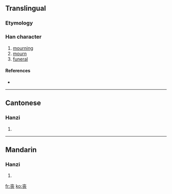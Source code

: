 {{also|喪}}<!-- may be replaced by zh-forms -->
==Translingual==

===Etymology===
{{Han simp|喪}}

===Han character===
{{Han char|rn=1|rad=一|as=07|sn=8|four=|canj=土金女 (GCV)}}

# [[mourning]]
# [[mourn]]
# [[funeral]]

====References====
* {{Han ref|kx=0078.171|hdz=10022.010|uh=4E27|ud=20007}}

----

==Cantonese==

===Hanzi===
{{yue-hanzi|jyut=|y=song1, song3}}

# {{defn|Cantonese}}

----

==Mandarin==

===Hanzi===
{{cmn-hanzi|tra=喪|pin=[[sāng]] ([[sang1]]), [[sàng]] ([[sang4]])|wg=sang<sup>1</sup>, sang<sup>4</sup>}}

# {{defn|Mandarin}}

[[fr:丧]]
[[ko:丧]]